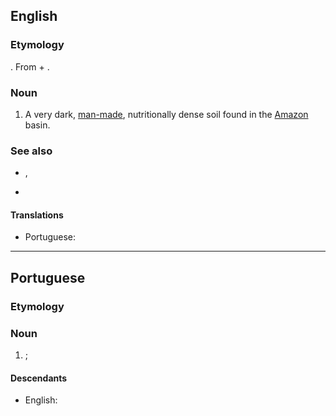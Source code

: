 ==English==
{{wikipedia}}

===Etymology===
{{bor|en|pt|terra preta}}.
From {{etyl|pt|en}} {{m|pt|terra||soil}} + {{m|pt|preta||black}}.

===Noun===
{{en-noun|-}}

# A very dark, [[man-made]], nutritionally dense soil found in the [[Amazon]] basin.

===See also===
* {{l|en|black earth}}, {{l|en|chernozem}}
* {{l|en|dark earth}}

====Translations====
{{trans-top|very dark, man-made, nutritionally dense soil}}
* Portuguese: {{t|pt|terra preta}}
{{trans-mid}}
{{trans-bottom}}

----

==Portuguese==
{{wikipedia|lang=pt}}

===Etymology===
{{compound|pt|terra|preta}}

===Noun===
{{pt-noun}}

# {{l|en|terra preta}}; {{ellipsis of|lang=pt|terra preta de índio}}

====Descendants====
* English: {{m|en|terra preta}}